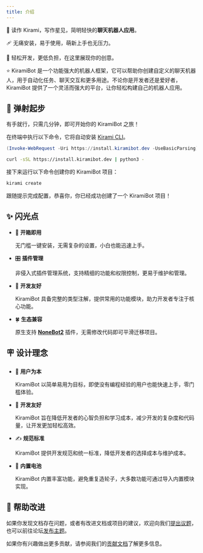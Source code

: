 ```yaml
---
title: 介绍
---
```


<div className="intro">

🌟 读作 Kirami，写作星见，简明轻快的**聊天机器人应用**。

🩹 无痛安装，易于使用，萌新上手也无压力。

🧰 轻松开发，更低负担，在这里展现你的创意。

⭐️ KiramiBot 是一个功能强大的机器人框架，它可以帮助你创建自定义的聊天机器人，用于自动化任务、聊天交互和更多用途。不论你是开发者还是爱好者，KiramiBot 提供了一个灵活而强大的平台，让你轻松构建自己的机器人应用。

</div>

## 🚀 弹射起步

有手就行，只需几分钟，即可开始你的 KiramiBot 之旅！

在终端中执行以下命令，它将自动安装 [Kirami CLI](https://github.com/A-kirami/KiramiCLI)。


<Tabs groupId="platform">
<TabItem value="windows" label="Windows" default>

```powershell
(Invoke-WebRequest -Uri https://install.kiramibot.dev -UseBasicParsing).Content | py -
```

</TabItem>
<TabItem value="linux" label="Linux">

```bash
curl -sSL https://install.kiramibot.dev | python3 -
```

</TabItem>
</Tabs>

接下来运行以下命令创建你的 KiramiBot 项目：

```bash
kirami create
```

跟随提示完成配置，恭喜你，你已经成功创建了一个 KiramiBot 项目！

## ✨ 闪光点

- 🎁 **开箱即用**

  无门槛一键安装，无需复杂的设置，小白也能迅速上手。

- 🎛️ **插件管理**

  非侵入式插件管理系统，支持精细的功能和权限控制，更易于维护和管理。

- 🤝 **开发友好**

  KiramiBot 具备完整的类型注解，提供常用的功能模块，助力开发者专注于核心功能。

- 🍀 **生态兼容**

  原生支持 **[NoneBot2](https://v2.nonebot.dev/)** 插件，无需修改代码即可平滑迁移项目。

## 🪧 设计理念

- 🐣 **用户为本**

  KiramiBot 以简单易用为目标，即使没有编程经验的用户也能快速上手，零门槛体验。

- 💖 **开发友好**

  KiramiBot 旨在降低开发者的心智负担和学习成本，减少开发的复杂度和代码量，让开发更加轻松高效。

- ✍ **规范标准**

  KiramiBot 提供开发规范和统一标准，降低开发者的选择成本与维护成本。

- 🔋 **内置电池**

  KiramiBot 内置丰富功能，避免重复造轮子，大多数功能可通过导入内置模块实现。

## 🧐 帮助改进

如果你发现文档存在问题，或者有改进文档或项目的建议，欢迎向我们[提出议题](https://github.com/A-kirami/KiramiBot/issues)，也可以前往论坛[发布主题](https://github.com/A-kirami/KiramiBot/discussions)。

如果你有兴趣做出更多贡献，请参阅我们的[贡献文档](https://github.com/A-kirami/KiramiBot/blob/main/.github/CONTRIBUTING.md)了解更多信息。
